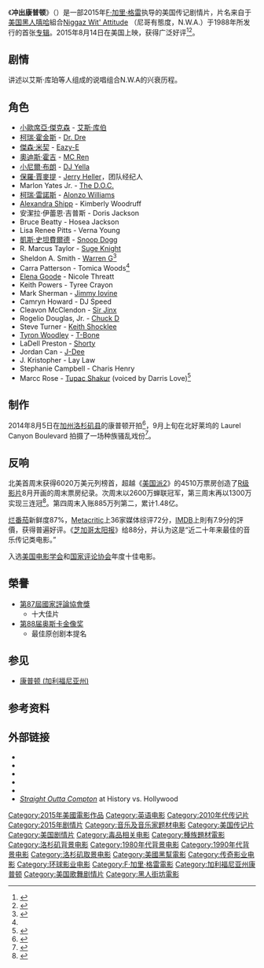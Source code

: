 {{noteTA
|G1=Movie
|G2=Show
}}
{{Infobox film
| name           = 衝出康普頓
| original_name  = {{lang|en|''Straight Outta Compton''}}
| image          = Straight Outta Compton poster.jpg
| alt            = 
| caption        = 电影海报
| director       = [[蓋瑞·葛雷|蓋瑞·葛雷]]
| producer       = {{Plainlist|
* [[Ice_Cube|Ice Cube]]
* Tomica Woods-Wright
* Matt Alvarez
* 蓋瑞·葛雷
* Scott Bernstein
* [[Dr._Dre|Dr. Dre]]
}}
| screenplay        = {{Plainlist|
* Jonathan Herman
* [[Andrea_Berloff|Andrea Berloff]]
}}
| story         = {{Plainlist|
* S. Leigh Savidge
* [[Alan_Wenkus|Alan Wenkus]]
* Andrea Berloff
}}
| starring       = {{Plainlist|
* [[小歐席亞·傑克森|小歐席亞·傑克森]]
* [[柯瑞·霍金斯|柯瑞·霍金斯]]
* [[杰森·米契尔|杰森·米契尔]]
* [[保罗·吉亚玛提|保罗·吉亚玛提]]
}}
| music          = [[Joseph_Trapanese|Joseph Trapanese]]
| cinematography = [[Matthew_Libatique|Matthew Libatique]]
| editing        = Billy Fox
| production companies = {{Plainlist|
* [[Legendary_Pictures|Legendary Pictures]]
* [[New_Line_Cinema|New Line Cinema]]
* [[Cube_Vision|Cube Vision]]
* Crucial Films
* Broken Chair Flickz
}}
| distributor    = [[環球影業|環球影業]]
| released       = {{Film date|2015|08|11|洛杉矶首映|2015|08|14|美国}}
| runtime        = 166分钟
| country        = 美国
| language       = 英语
| budget         = 2800万美元
| gross          = 2.01億美元<ref name="BOM">{{cite web |url=http://www.boxofficemojo.com/movies/?id=straightouttacompton.htm |title=Straight Outta Compton (2015) |website=Box Office Mojo |accessdate=2015-08-31 |archive-date=2016-06-18 |archive-url=https://web.archive.org/web/20160618004832/http://www.boxofficemojo.com/movies/?id=straightouttacompton.htm |dead-url=no }}</ref>
}}
《'''冲出康普顿'''》（{{lang-en|''Straight Outta Compton''}}）是一部2015年[[F·加里·格雷|F·加里·格雷]]执导的美国传记剧情片，片名来自于[[美国黑人|美国黑人]][[嘻哈|嘻哈]]組合[[尼哥有態度|Niggaz Wit' Attitude]] （尼哥有態度，N.W.A.）于1988年所发行的首张[[专辑|专辑]]。2015年8月14日在美国上映，获得广泛好评<ref>{{cite web |url=http://boxofficemojo.com/schedule/?view=bydate&release=all&date=2015-08-07&showweeks=4&p=.htm |title=Upcoming Movies in Theaters and on DVD |publisher=[[Box_Office_Mojo|Box Office Mojo]] |date=2014-08-01 |accessdate=2014-08-16 |archive-date=2014-08-19 |archive-url=https://web.archive.org/web/20140819010822/http://boxofficemojo.com/schedule/?view=bydate&release=all&date=2015-08-07&showweeks=4&p=.htm |dead-url=no }}</ref><ref name=MovieInsider>{{cite web |url=http://www.movieinsider.com/m7385/straight-outta-compton/ |title=Straight Outta Compton (2015) Movie |publisher=Movie Insider |date= |accessdate=2015-05-24 |archive-date=2015-05-24 |archive-url=https://web.archive.org/web/20150524095809/http://www.movieinsider.com/m7385/straight-outta-compton |dead-url=no }}</ref>。

==剧情==
讲述以艾斯·库珀等人组成的说唱组合N.W.A的兴衰历程。

==角色==
{{div col|cols=2}}
* [[小歐席亞·傑克森|小歐席亞·傑克森]] - [[艾斯·库伯|艾斯·库伯]]
* [[柯瑞·霍金斯|柯瑞·霍金斯]] - [[Dr._Dre|Dr. Dre]]
* [[傑森·米契|傑森·米契]] - [[Eazy-E|Eazy-E]]
* [[奧迪斯·霍吉|奧迪斯·霍吉]] - [[MC_Ren|MC Ren]]
* [[小尼爾·布朗|小尼爾·布朗]] - [[DJ_Yella|DJ Yella]]
* [[保羅·賈麥提|保羅·賈麥提]] - [[Jerry_Heller|Jerry Heller]]，团队经纪人
* Marlon Yates Jr. - [[The_D.O.C.|The D.O.C.]]
* [[柯瑞·雷諾斯|柯瑞·雷諾斯]] - [[Alonzo_Williams|Alonzo Williams]]
* [[Alexandra_Shipp|Alexandra Shipp]] - Kimberly Woodruff
* 安潔拉·伊蕾恩·吉普斯 - Doris Jackson
* Bruce Beatty - Hosea Jackson
* Lisa Renee Pitts - Verna Young
* [[凱斯·史坦費爾德|凱斯·史坦費爾德]] - [[Snoop_Dogg|Snoop Dogg]]
* R. Marcus Taylor - [[Suge_Knight|Suge Knight]]
* Sheldon A. Smith - [[Warren_G|Warren G]]<ref name="thewrap.com">{{cite web|url=http://www.thewrap.com/selmas-keith-stanfield-to-play-snoop-dogg-in-universals-n-w-a-movie-exclusizzle/|title='Selma's Keith Stanfield to Play Snoop Dogg in Universal's N.W.A. Movie (Exclusizzle) - TheWrap|work=TheWrap|accessdate=2015-01-01|archive-date=2014-12-30|archive-url=https://web.archive.org/web/20141230235102/http://www.thewrap.com/selmas-keith-stanfield-to-play-snoop-dogg-in-universals-n-w-a-movie-exclusizzle/|dead-url=no}}</ref>
* Carra Patterson - Tomica Woods<ref name="thewrap.com"/>
* [[Elena_Goode|Elena Goode]] - Nicole Threatt
* Keith Powers - Tyree Crayon
* Mark Sherman - [[Jimmy_Iovine|Jimmy Iovine]]
* Camryn Howard - DJ Speed
* Cleavon McClendon - [[Sir_Jinx|Sir Jinx]]
* Rogelio Douglas, Jr. - [[Chuck_D|Chuck D]]
* Steve Turner - [[Keith_Shocklee|Keith Shocklee]]
* [[Tyron_Woodley|Tyron Woodley]] - [[Da_Lench_Mob|T-Bone]]
* LaDell Preston - [[Da_Lench_Mob|Shorty]]
* Jordan Can - [[Da_Lench_Mob|J-Dee]]
* J. Kristopher - Lay Law
* Stephanie Campbell - Charis Henry
* Marcc Rose - [[Tupac_Shakur|Tupac Shakur]] (voiced by Darris Love)<ref>{{cite web |author=Bansky |url=http://uproxx.com/smokingsection/2015/06/marcc-rose-tupac-nwa-movie/ |title=This Is The Guy Who’s Playing Tupac In The N.W.A. Movie |publisher=Uproxx.com |date= |accessdate=2015-06-20 |archive-date=2015-06-19 |archive-url=https://web.archive.org/web/20150619202325/http://uproxx.com/smokingsection/2015/06/marcc-rose-tupac-nwa-movie/ |dead-url=no }}</ref>
{{div col end}}

==制作==
2014年8月5日在[[加州|加州]][[洛杉矶县|洛杉矶县]]的康普顿开拍<ref>{{cite web |author=Compton Gutter |url=https://www.youtube.com/watch?v=Dfgc99aPm1c |title=On Tha Sett..Of NWA Movie.. Straight OuttaCompton With F. Gary Grey,Jason Mitchell,Mac Mizel |publisher=YouTube |date=2014-08-07 |accessdate=2014-08-16 |archive-date=2015-12-16 |archive-url=https://web.archive.org/web/20151216021219/https://www.youtube.com/watch?v=Dfgc99aPm1c |dead-url=no }}</ref>，9月上旬在北好莱坞的 Laurel Canyon Boulevard 拍摄了一场种族骚乱戏份<ref>{{cite web |last=Cooper |first=Kim |url=http://esotouric.com/laurelcanyonriot/ |title=Laurel Canyon After the Riot (Film Set) - Esotouric |publisher=esotouric.com |date=2014-09-08 |accessdate=2014-09-08 |deadurl=yes |archiveurl=https://web.archive.org/web/20140909010727/http://esotouric.com/laurelcanyonriot/ |archivedate=2014-09-09 }}</ref>。

== 反响 ==
北美首周末获得6020万美元列榜首，超越《[[美国派2|美国派2]]》的4510万票房创造了[[美国电影分级制度|R级影片]]8月开画的周末票房纪录。次周末以2600万蝉联冠军，第三周末再以1300万实现三连冠<ref >{{cite web |url=http://ent.sina.com.cn/m/f/2015-08-31/doc-ifxhkafa9470974.shtml |language= |title=北美票房排行榜:《冲出康普顿》3联冠达成 |publisher=新浪娱乐 |date=2015年8月31日 |accessdate= |archive-date=2015-09-03 |archive-url=https://web.archive.org/web/20150903021624/http://ent.sina.com.cn/m/f/2015-08-31/doc-ifxhkafa9470974.shtml |dead-url=no }}</ref>。第四周末入账885万列第二，累计1.48亿。

[[烂番茄|烂番茄]]新鲜度87%，[[Metacritic|Metacritic]]上36家媒体综评72分，[[IMDB|IMDB]]上則有7.9分的評價，获得普遍好评。《[[芝加哥太阳报|芝加哥太阳报]]》给88分，并认为这是“近二十年来最佳的音乐传记类电影。”

入选[[美国电影学会|美国电影学会]]和[[国家评论协会|国家评论协会]]年度十佳电影。

{{start box}}
{{succession prize box|《[[不可能的任務：失控國度|不可能的任務：失控國度]]》|《[[战争房间|战争房间]]》|[[2015年美國週末票房冠軍|2015年美國週末票房冠軍]]|第33-35周}}
{{end box}}

== 榮譽 ==
*[[第87屆國家評論協會獎|第87屆國家評論協會獎]]
**十大佳片
*[[第88届奥斯卡金像奖|第88届奥斯卡金像奖]]
**最佳原创剧本提名

== 参见 ==
*[[康普顿_(加利福尼亚州)|康普顿 (加利福尼亚州)]]

==参考资料==
{{reflist|2}}

==外部链接==
* {{Official website|http://www.straightouttacompton.com}}
* {{IMDb title|1398426}}
* {{mojo title|straightouttacompton}}
* {{rotten-tomatoes|straight_outta_compton}}
* {{metacritic film|straight-outta-compton}}
* [http://www.historyvshollywood.com/reelfaces/straight-outta-compton/ ''Straight Outta Compton'']{{Wayback|url=http://www.historyvshollywood.com/reelfaces/straight-outta-compton/ |date=20150821090738 }} at History vs. Hollywood

{{F. Gary Gray}}
{{DEFAULTSORT:Straight Outta Compton}}
[[Category:2015年美國電影作品|Category:2015年美國電影作品]]
[[Category:英语电影|Category:英语电影]]
[[Category:2010年代传记片|Category:2010年代传记片]]
[[Category:2015年剧情片|Category:2015年剧情片]]
[[Category:音乐及音乐家题材电影|Category:音乐及音乐家题材电影]]
[[Category:美国传记片|Category:美国传记片]]
[[Category:美国剧情片|Category:美国剧情片]]
[[Category:毒品相关电影|Category:毒品相关电影]]
[[Category:種族題材電影|Category:種族題材電影]]
[[Category:洛杉矶背景电影|Category:洛杉矶背景电影]]
[[Category:1980年代背景电影|Category:1980年代背景电影]]
[[Category:1990年代背景电影|Category:1990年代背景电影]]
[[Category:洛杉矶取景电影|Category:洛杉矶取景电影]]
[[Category:美國黑幫電影|Category:美國黑幫電影]]
[[Category:传奇影业电影|Category:传奇影业电影]]
[[Category:环球影业电影|Category:环球影业电影]]
[[Category:F·加里·格雷電影|Category:F·加里·格雷電影]]
[[Category:加利福尼亚州康普顿|Category:加利福尼亚州康普顿]]
[[Category:美国歌舞剧情片|Category:美国歌舞剧情片]]
[[Category:黑人街坊電影|Category:黑人街坊電影]]